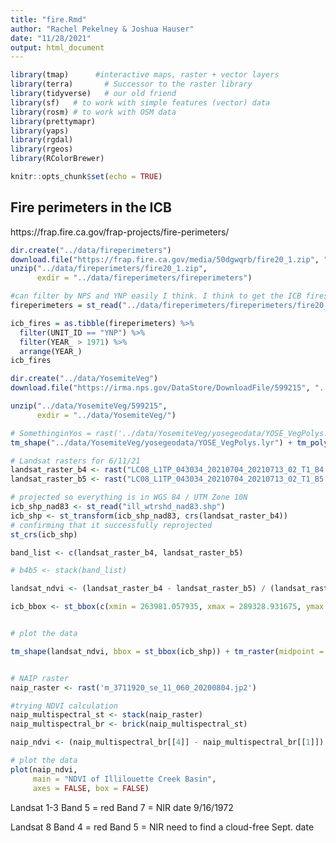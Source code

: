 ```yaml
---
title: "fire.Rmd"
author: "Rachel Pekelney & Joshua Hauser"
date: "11/28/2021"
output: html_document
---
```


```r
library(tmap)      #interactive maps, raster + vector layers
library(terra)       # Successor to the raster library
library(tidyverse)   # our old friend
library(sf)   # to work with simple features (vector) data
library(rosm) # to work with OSM data
library(prettymapr)
library(yaps)
library(rgdal)
library(rgeos)
library(RColorBrewer)
```  

```r
knitr::opts_chunk$set(echo = TRUE)
```

## Fire perimeters in the ICB
https://frap.fire.ca.gov/frap-projects/fire-perimeters/

```r
dir.create("../data/fireperimeters")
download.file("https://frap.fire.ca.gov/media/50dgwqrb/fire20_1.zip", "../data/fireperimeters/fire20_1.zip")
unzip("../data/fireperimeters/fire20_1.zip", 
      exdir = "../data/fireperimeters/fireperimeters")
```

```r
#can filter by NPS and YNP easily I think. I think to get the ICB fires though we should just manually select them out of the table from "FIRE_NAME"
fireperimeters = st_read("../data/fireperimeters/fireperimeters/fire20_1.gdb")
```

```r
icb_fires = as.tibble(fireperimeters) %>%
  filter(UNIT_ID == "YNP") %>%
  filter(YEAR_ > 1971) %>%
  arrange(YEAR_)
icb_fires
```

```r
dir.create("../data/YosemiteVeg")
download.file("https://irma.nps.gov/DataStore/DownloadFile/599215", "../data/YosemiteVeg/599215")

unzip("../data/YosemiteVeg/599215", 
      exdir = "../data/YosemiteVeg/")
```

```r
# SomethinginYos = rast('../data/YosemiteVeg/yosegeodata/YOSE_VegPolys.lyr')
tm_shape("../data/YosemiteVeg/yosegeodata/YOSE_VegPolys.lyr") + tm_polygons()
```

```r
# Landsat rasters for 6/11/21
landsat_raster_b4 <- rast("LC08_L1TP_043034_20210704_20210713_02_T1_B4.TIF")
landsat_raster_b5 <- rast("LC08_L1TP_043034_20210704_20210713_02_T1_B5.TIF")

# projected so everything is in WGS 84 / UTM Zone 10N
icb_shp_nad83 <- st_read("ill_wtrshd_nad83.shp")
icb_shp <- st_transform(icb_shp_nad83, crs(landsat_raster_b4))
# confirming that it successfully reprojected 
st_crs(icb_shp)

band_list <- c(landsat_raster_b4, landsat_raster_b5)

# b4b5 <- stack(band_list)

landsat_ndvi <- (landsat_raster_b4 - landsat_raster_b5) / (landsat_raster_b5 + landsat_raster_b4)

icb_bbox <- st_bbox(c(xmin = 263981.057935, xmax = 289328.931675, ymax = 4181703.867149, ymin = 4159160.072076))


# plot the data

tm_shape(landsat_ndvi, bbox = st_bbox(icb_shp)) + tm_raster(midpoint = NA) + tm_shape(icb_shp) + tm_polygons(alpha=0)



```

```r
# NAIP raster
naip_raster <- rast('m_3711920_se_11_060_20200804.jp2')

#trying NDVI calculation
naip_multispectral_st <- stack(naip_raster)
naip_multispectral_br <- brick(naip_multispectral_st)

naip_ndvi <- (naip_multispectral_br[[4]] - naip_multispectral_br[[1]]) / (naip_multispectral_br[[4]] + naip_multispectral_br[[1]])

# plot the data
plot(naip_ndvi,
     main = "NDVI of Illilouette Creek Basin",
     axes = FALSE, box = FALSE)

```


Landsat 1-3 
Band 5 = red
Band 7 = NIR
date 9/16/1972

Landsat 8
Band 4 = red
Band 5 = NIR
need to find a cloud-free Sept. date
